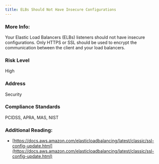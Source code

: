 ```yaml
---
title: ELBs Should Not Have Insecure Configurations
---
```


### More Info:

Your Elastic Load Balancers (ELBs) listeners should not have insecure configurations. Only HTTPS or SSL should be used to encrypt the communication between the client and your load balancers.

### Risk Level

High

### Address

Security

### Compliance Standards

PCIDSS, APRA, MAS, NIST

### Additional Reading:

- [https://docs.aws.amazon.com/elasticloadbalancing/latest/classic/ssl-config-update.html](https://docs.aws.amazon.com/elasticloadbalancing/latest/classic/ssl-config-update.html)
